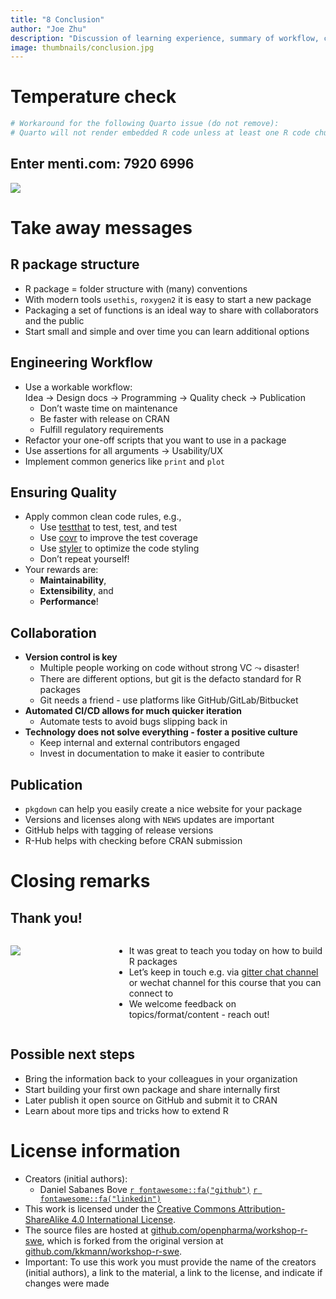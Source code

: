 ```yaml
---
title: "8 Conclusion"
author: "Joe Zhu"
description: "Discussion of learning experience, summary of workflow, conclusion and next steps.</br>[Photo by Ann H on pexels.com]{.copyright}"
image: thumbnails/conclusion.jpg
---
```


# Temperature check

```r
# Workaround for the following Quarto issue (do not remove):
# Quarto will not render embedded R code unless at least one R code chunk exists
```

## Enter menti.com: 7920 6996

![](resources/mentimeter_qr_code_conclusion.png)

##  {background-iframe="https://www.mentimeter.com/app/presentation/al23h9gize6giryqo6jn3kfxw6k7e18p/embed" background-interactive="true"}

# Take away messages

## R package structure

-   R package = folder structure with (many) conventions
-   With modern tools `usethis`, `roxygen2` it is easy to start a new package
-   Packaging a set of functions is an ideal way to share with collaborators and the public
-   Start small and simple and over time you can learn additional options

## Engineering Workflow

-   Use a workable workflow:\
    Idea $\rightarrow$ Design docs $\rightarrow$ Programming $\rightarrow$ Quality check $\rightarrow$ Publication
    -   Don't waste time on maintenance
    -   Be faster with release on CRAN
    -   Fulfill regulatory requirements
-   Refactor your one-off scripts that you want to use in a package
-   Use assertions for all arguments $\rightarrow$ Usability/UX
-   Implement common generics like `print` and `plot`

## Ensuring Quality

-   Apply common clean code rules, e.g.,
    -   Use [testthat](https://cran.r-project.org/package=testthat) to test, test, and test
    -   Use [covr](https://cran.r-project.org/package=covr) to improve the test coverage
    -   Use [styler](https://styler.r-lib.org) to optimize the code styling
    -   Don't repeat yourself!
-   Your rewards are:
    -   **Maintainability**,
    -   **Extensibility**, and
    -   **Performance**!

## Collaboration

- **Version control is key**
    - Multiple people working on code without strong VC $\leadsto$ disaster!
    - There are different options, but git is the defacto standard for R packages
    - Git needs a friend - use platforms like GitHub/GitLab/Bitbucket
- **Automated CI/CD allows for much quicker iteration**
    - Automate tests to avoid bugs slipping back in
- **Technology does not solve everything - foster a positive culture**
    - Keep internal and external contributors engaged
    - Invest in documentation to make it easier to contribute
    
## Publication

-   `pkgdown` can help you easily create a nice website for your package
-   Versions and licenses along with `NEWS` updates are important
-   GitHub helps with tagging of release versions
-   R-Hub helps with checking before CRAN submission

# Closing remarks

## Thank you!

::: columns
::: {.column width="30%"}
![](resources/thank-you.jpg)
:::

::: {.column width="70%"}
-   It was great to teach you today on how to build R packages
-   Let's keep in touch e.g. via [gitter chat channel](https://gitter.im/workshop-r-swe/community) or wechat channel for this course that you can connect to
-   We welcome feedback on topics/format/content - reach out!
:::
:::

## Possible next steps

-   Bring the information back to your colleagues in your organization
-   Start building your first own package and share internally first
-   Later publish it open source on GitHub and submit it to CRAN
-   Learn about more tips and tricks how to extend R

# License information

- Creators (initial authors): 
    - Daniel Sabanes Bove [`r fontawesome::fa("github")`](https://github.com/danielinteractive/) [`r fontawesome::fa("linkedin")`](https://www.linkedin.com/in/danielsabanesbove/)
- This work is licensed under the [Creative Commons Attribution-ShareAlike 4.0 International License](http://creativecommons.org/licenses/by-sa/4.0/).
- The source files are hosted at [github.com/openpharma/workshop-r-swe](https://github.com/openpharma/workshop-r-swe), which is forked from the original version at [github.com/kkmann/workshop-r-swe](https://github.com/kkmann/workshop-r-swe/).
- Important: To use this work you must provide the name of the creators (initial authors), a link to the material, a link to the license, and indicate if changes were made
